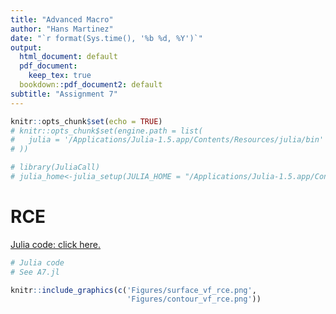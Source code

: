 ```yaml
---
title: "Advanced Macro"
author: "Hans Martinez"
date: "`r format(Sys.time(), '%b %d, %Y')`"
output:
  html_document: default
  pdf_document:
    keep_tex: true
  bookdown::pdf_document2: default
subtitle: "Assignment 7"
---
```


```r
knitr::opts_chunk$set(echo = TRUE)
# knitr::opts_chunk$set(engine.path = list(
#   julia = '/Applications/Julia-1.5.app/Contents/Resources/julia/bin'
# ))
```

```r
# library(JuliaCall)
# julia_home<-julia_setup(JULIA_HOME = "/Applications/Julia-1.5.app/Contents/Resources/julia/bin")
```

<!-- ```{=latex} -->
# RCE

[Julia code: click here.](https://github.com/hans-mtz/AdvMacro/blob/master/Assignment7/A7.jl)

```r
# Julia code
# See A7.jl
```


```r
knitr::include_graphics(c('Figures/surface_vf_rce.png',
                          'Figures/contour_vf_rce.png'))
```




